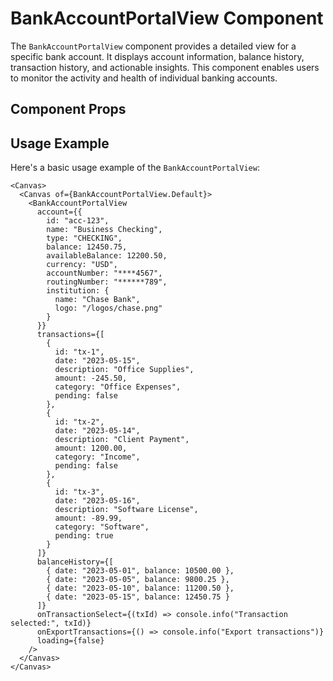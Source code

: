 

<Meta of={BankAccountPortalView} />

# BankAccountPortalView Component

The `BankAccountPortalView` component provides a detailed view for a specific bank account. It displays account information, balance history, transaction history, and actionable insights. This component enables users to monitor the activity and health of individual banking accounts.

## Component Props

<Canvas of={BankAccountPortalView.Default} />

<Controls />

## Usage Example

Here's a basic usage example of the `BankAccountPortalView`:

```tsx
<Canvas>
  <Canvas of={BankAccountPortalView.Default}>
    <BankAccountPortalView
      account={{
        id: "acc-123",
        name: "Business Checking",
        type: "CHECKING",
        balance: 12450.75,
        availableBalance: 12200.50,
        currency: "USD",
        accountNumber: "****4567",
        routingNumber: "******789",
        institution: {
          name: "Chase Bank",
          logo: "/logos/chase.png"
        }
      }}
      transactions={[
        {
          id: "tx-1",
          date: "2023-05-15",
          description: "Office Supplies",
          amount: -245.50,
          category: "Office Expenses",
          pending: false
        },
        {
          id: "tx-2",
          date: "2023-05-14",
          description: "Client Payment",
          amount: 1200.00,
          category: "Income",
          pending: false
        },
        {
          id: "tx-3",
          date: "2023-05-16",
          description: "Software License",
          amount: -89.99,
          category: "Software",
          pending: true
        }
      ]}
      balanceHistory={[
        { date: "2023-05-01", balance: 10500.00 },
        { date: "2023-05-05", balance: 9800.25 },
        { date: "2023-05-10", balance: 11200.50 },
        { date: "2023-05-15", balance: 12450.75 }
      ]}
      onTransactionSelect={(txId) => console.info("Transaction selected:", txId)}
      onExportTransactions={() => console.info("Export transactions")}
      loading={false}
    />
  </Canvas>
</Canvas>
``` 